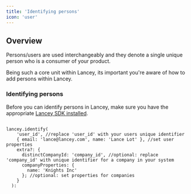 ```yaml
---
title: 'Identifying persons'
icon: 'user'
---
```


## Overview

Persons/users are used interchangeably and they denote a single unique person who is a consumer of your product.

Being such a core unit within Lancey, its important you're aware of how to add persons within Lancey.

### Identifying persons

Before you can identify persons in Lancey, make sure you have the appropriate [Lancey SDK installed](/sdk).


```tsx

lancey.identify(
    'user_id', //replace 'user_id' with your users unique identifier
    { email: 'lance@lancey.com', name: 'Lance Lot' }, //set user properties
    extra?: {
      distinctCompanyId: 'company_id', //optional: replace 'company_id' with unique identifier for a company in your system
      companyProperties: {
        name: 'Knights Inc'
      }; //optional: set properties for companies
    }
  ):
```

